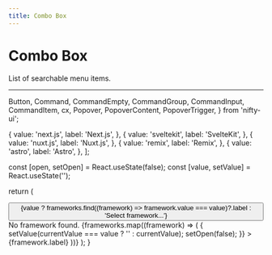 ```yaml
---
title: Combo Box
---
```


# Combo Box

List of searchable menu items.

---

  Button,
  Command,
  CommandEmpty,
  CommandGroup,
  CommandInput,
  CommandItem, cx, 
  Popover,
  PopoverContent,
  PopoverTrigger,
} from 'nifty-ui';

{
value: 'next.js',
label: 'Next.js',
},
{
value: 'sveltekit',
label: 'SvelteKit',
},
{
value: 'nuxt.js',
label: 'Nuxt.js',
},
{
value: 'remix',
label: 'Remix',
},
{
value: 'astro',
label: 'Astro',
},
];

  const [open, setOpen] = React.useState(false);
  const [value, setValue] = React.useState('');

return (

<Popover open={open} onOpenChange={setOpen}>
  <PopoverTrigger asChild>
    <Button variant="outline" role="combobox" aria-expanded={open} className="w-[200px] justify-between">
      {value ? frameworks.find((framework) => framework.value === value)?.label : 'Select framework...'}
      <IconSelector className="ml-2 h-4 w-4 shrink-0 opacity-50" />
    </Button>
  </PopoverTrigger>
  <PopoverContent className="w-[200px] p-0">
    <Command>
      <CommandInput placeholder="Search framework..." />
      <CommandEmpty>No framework found.</CommandEmpty>
      <CommandGroup>
        {frameworks.map((framework) => (
          <CommandItem
            key={framework.value}
            onSelect={(currentValue) => {
              setValue(currentValue === value ? '' : currentValue);
              setOpen(false);
            }}
          >
            <IconCheck className={cx('mr-2 h-4 w-4', value === framework.value ? 'opacity-100' : 'opacity-0')} />
            {framework.label}
          </CommandItem>
        ))}
      </CommandGroup>
    </Command>
  </PopoverContent>
</Popover>
); }

<div className="flex flex-col">
  <ComboboxDemo />
</div>
